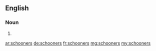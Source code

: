 ==English==

===Noun===
{{head|en}}

# {{plural of|schooner}}

[[ar:schooners]]
[[de:schooners]]
[[fr:schooners]]
[[mg:schooners]]
[[my:schooners]]